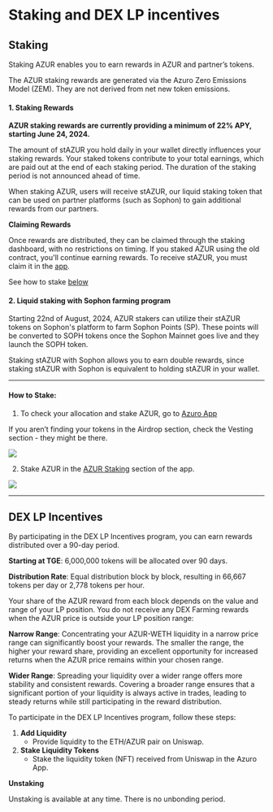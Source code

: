 
# Staking and DEX LP incentives

## Staking

Staking AZUR enables you to earn rewards in AZUR and partner’s tokens.

<Callout type="feature">
The AZUR staking rewards are generated via the Azuro Zero Emissions Model (ZEM). They are not derived from net new token emissions.
</Callout>

#### 1. Staking Rewards

**AZUR staking rewards are currently providing a minimum of 22% APY, starting June 24, 2024.**

The amount of stAZUR you hold daily in your wallet directly influences your staking rewards. Your staked tokens contribute to your total earnings, which are paid out at the end of each staking period. The duration of the staking period is not announced ahead of time.

When staking AZUR, users will receive stAZUR, our liquid staking token that can be used on partner platforms (such as Sophon) to gain additional rewards from our partners.

**Claiming Rewards**

Once rewards are distributed, they can be claimed through the staking dashboard, with no restrictions on timing.
<Callout type="warning">
If you staked AZUR using the old contract, you'll continue earning rewards. To receive stAZUR, you must claim it in the [app](https://azuro.org/app/staking).
</Callout>

See how to stake [below](https://gem.azuro.org/concepts/azur/staking#how-to-stake)

#### 2. Liquid staking with Sophon farming program

Starting 22nd of August, 2024, AZUR stakers can utilize their stAZUR tokens on Sophon's platform to farm Sophon Points (SP). These points will be converted to SOPH tokens once the Sophon Mainnet goes live and they launch the SOPH token. 

Staking stAZUR with Sophon allows you to earn double rewards, since staking stAZUR with Sophon is equivalent to holding stAZUR in your wallet.

---

#### How to Stake:

1. To check your allocation and stake AZUR, go to [Azuro App](https://azuro.org/app/airdrop)

<Callout type="info">
If you aren’t finding your tokens in the Airdrop section, check the Vesting section - they might be there.
</Callout>

<Image
  src="/images/concepts/azur.png"
  width={2000}
  height={1000}
/>

2. Stake AZUR in the [AZUR Staking](https://azuro.org/app/staking) section of the app.

<Image
  src="/images/concepts/stake.png"
  width={2000}
  height={1000}
/>

---

## DEX LP Incentives

By participating in the DEX LP Incentives program, you can earn rewards distributed over a 90-day period.

**Starting at TGE**: 6,000,000 tokens will be allocated over 90 days.

**Distribution Rate**: Equal distribution block by block, resulting in 66,667 tokens per day or 2,778 tokens per hour.

<Callout type="info">
Your share of the AZUR reward from each block depends on the value and range of your LP position. You do not receive any DEX Farming rewards when the AZUR price is outside your LP position range:

**Narrow Range**: Concentrating your AZUR-WETH liquidity in a narrow price range can significantly boost your rewards. The smaller the range, the higher your reward share, providing an excellent opportunity for increased returns when the AZUR price remains within your chosen range.

**Wider Range**: Spreading your liquidity over a wider range offers more stability and consistent rewards. Covering a broader range ensures that a significant portion of your liquidity is always active in trades, leading to steady returns while still participating in the reward distribution.

</Callout>

To participate in the DEX LP Incentives program, follow these steps:

1. **Add Liquidity**
    - Provide liquidity to the ETH/AZUR pair on Uniswap.
2. **Stake Liquidity Tokens**
    - Stake the liquidity token (NFT) received from Uniswap in the Azuro App.

**Unstaking**

Unstaking is available at any time. There is no unbonding period.
